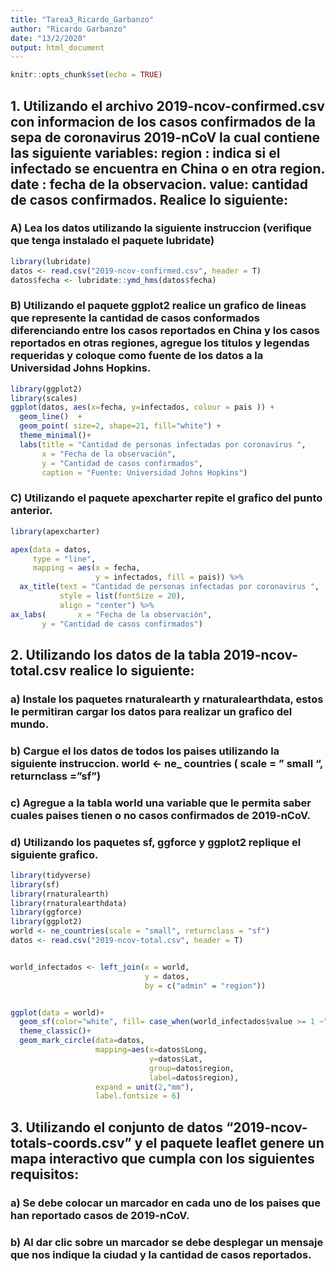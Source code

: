 ```yaml
---
title: "Tarea3_Ricardo_Garbanzo"
author: "Ricardo Garbanzo"
date: "13/2/2020"
output: html_document
---
```


```r
knitr::opts_chunk$set(echo = TRUE)
```

## 1. Utilizando el archivo 2019-ncov-confirmed.csv con informacion de los casos confirmados de la sepa de coronavirus 2019-nCoV la cual contiene las siguiente variables: region : indica si el infectado se encuentra en China o en otra region. date : fecha de la observacion. value: cantidad de casos confirmados. Realice lo siguiente:

### A) Lea los datos utilizando la siguiente instruccion (verifique que tenga instalado el paquete lubridate)

```r
library(lubridate)
datos <- read.csv("2019-ncov-confirmed.csv", header = T)
datos$fecha <- lubridate::ymd_hms(datos$fecha)
```



### B) Utilizando el paquete ggplot2 realice un grafico de lineas que represente la cantidad de casos conformados diferenciando entre los casos reportados en China y los casos reportados en otras regiones, agregue los titulos y legendas requeridas y coloque como fuente de los datos a la Universidad Johns Hopkins.

```r
library(ggplot2)
library(scales)
ggplot(datos, aes(x=fecha, y=infectados, colour = pais )) + 
  geom_line()  + 
  geom_point( size=2, shape=21, fill="white") + 
  theme_minimal()+
  labs(title = "Cantidad de personas infectadas por coronavirus ",
       x = "Fecha de la observación",
       y = "Cantidad de casos confirmados",
       caption = "Fuente: Universidad Johns Hopkins")
```



### C) Utilizando el paquete apexcharter repite el grafico del punto anterior.

```r
library(apexcharter)

apex(data = datos,
     type = "line",
     mapping = aes(x = fecha, 
                   y = infectados, fill = pais)) %>% 
  ax_title(text = "Cantidad de personas infectadas por coronavirus ",
           style = list(fontSize = 20),
           align = "center") %>%
ax_labs(       x = "Fecha de la observación",
       y = "Cantidad de casos confirmados")
```



## 2. Utilizando los datos de la tabla 2019-ncov-total.csv realice lo siguiente:

### a) Instale los paquetes rnaturalearth y rnaturalearthdata, estos le permitiran cargar los datos para realizar un grafico del mundo.

### b) Cargue el los datos de todos los paises utilizando la siguiente instruccion. world <- ne_ countries ( scale = " small ", returnclass = "sf")

### c) Agregue a la tabla world una variable que le permita saber cuales paises tienen o no casos confirmados de 2019-nCoV.

### d) Utilizando los paquetes sf, ggforce y ggplot2 replique el siguiente grafico.

```r
library(tidyverse)
library(sf)
library(rnaturalearth)
library(rnaturalearthdata)
library(ggforce)
library(ggplot2)
world <- ne_countries(scale = "small", returnclass = "sf")
datos <- read.csv("2019-ncov-total.csv", header = T)


world_infectados <- left_join(x = world,
                              y = datos,
                              by = c("admin" = "region"))


ggplot(data = world)+
  geom_sf(color="white", fill= case_when(world_infectados$value >= 1 ~"#d90000", TRUE ~"#a6a6a6"))+
  theme_classic()+
  geom_mark_circle(data=datos,
                   mapping=aes(x=datos$Long,
                               y=datos$Lat,
                               group=datos$region,
                               label=datos$region),
                   expand = unit(2,"mm"),
                   label.fontsize = 6)
```





## 3. Utilizando el conjunto de datos "2019-ncov-totals-coords.csv" y el paquete leaflet genere un mapa interactivo que cumpla con los siguientes requisitos:

### a) Se debe colocar un marcador en cada uno de los paises que han reportado casos de 2019-nCoV.

### b) Al dar clic sobre un marcador se debe desplegar un mensaje que nos indique la ciudad y la cantidad de casos reportados.